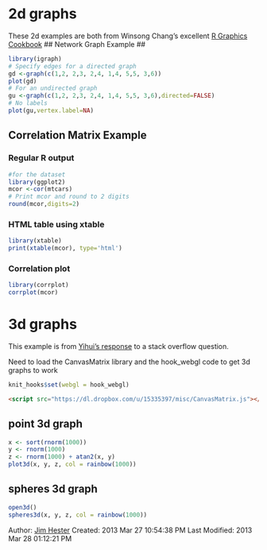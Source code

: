 # 2d graphs #
These 2d examples are both from Winsong Chang's excellent [R Graphics Cookbook](http://www.amazon.com/R-Graphics-Cookbook-Winston-Chang/dp/1449316956)
## Network Graph Example ##
```r
library(igraph)
# Specify edges for a directed graph
gd <-graph(c(1,2, 2,3, 2,4, 1,4, 5,5, 3,6))
plot(gd)
# For an undirected graph
gu <-graph(c(1,2, 2,3, 2,4, 1,4, 5,5, 3,6),directed=FALSE)
# No labels
plot(gu,vertex.label=NA)
```
## Correlation Matrix Example ##
### Regular R output ###
```r
#for the dataset
library(ggplot2)
mcor <-cor(mtcars)
# Print mcor and round to 2 digits
round(mcor,digits=2)
```
### HTML table using xtable ###
```r
library(xtable)
print(xtable(mcor), type='html')
```
### Correlation plot ###
```r
library(corrplot)
corrplot(mcor)
```
# 3d graphs #
This example is from [Yihui's response](http://stackoverflow.com/questions/14879210/including-a-interactive-3d-figure-with-knitr) to a stack overflow question.

Need to load the CanvasMatrix library and the hook_webgl code to get 3d graphs to work
```r
knit_hooks$set(webgl = hook_webgl)
```
```html
<script src="https://dl.dropbox.com/u/15335397/misc/CanvasMatrix.js"></script>
```
<script src="https://dl.dropbox.com/u/15335397/misc/CanvasMatrix.js"></script>

## point 3d graph ##
```r
x <- sort(rnorm(1000))
y <- rnorm(1000)
z <- rnorm(1000) + atan2(x, y)
plot3d(x, y, z, col = rainbow(1000))
```
## spheres 3d graph ##
```r
open3d()
spheres3d(x, y, z, col = rainbow(1000))
```

Author: [Jim Hester](http://jimhester.com)
Created: 2013 Mar 27 10:54:38 PM
Last Modified: 2013 Mar 28 01:12:21 PM
